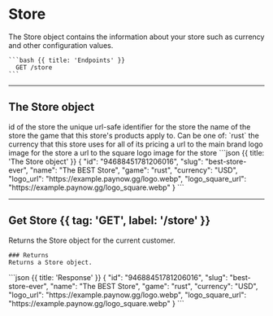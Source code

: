 # Store

<Row>
  <Col>
    The Store object contains the information about your store such as currency and other configuration values.
  </Col>
  <Col sticky>
  
    ```bash {{ title: 'Endpoints' }}
      GET /store
    ```
  </Col>
</Row>

---

## The Store object

<Row>
  <Col>
    <Properties>
      <Property name="id" type="flake">
        id of the store
      </Property>
      <Property name="slug" type="string">
        the unique url-safe identifier for the store
      </Property>
      <Property name="name" type="string">
        the name of the store
      </Property>
      <Property name="game" type="enum">
        the game that this store's products apply to.
        Can be one of: `rust`
      </Property>
      <Property name="currency" type="string">
        the currency that this store uses for all of its pricing
      </Property>
      <Property name="logo_url" type="?string">
        a url to the main brand logo image for the store
      </Property>
      <Property name="logo_square_url" type="?string">
        a url to the square logo image for the store
      </Property>
    </Properties>
  </Col>
  <Col sticky>
    ```json {{ title: 'The Store object' }}
    {
        "id": "94688451781206016",
        "slug": "best-store-ever",
        "name": "The BEST Store",
        "game": "rust",
        "currency": "USD",
        "logo_url": "https://example.paynow.gg/logo.webp",
        "logo_square_url": "https://example.paynow.gg/logo_square.webp"
    }
    ```
  </Col>
</Row>

---

## Get Store {{ tag: 'GET', label: '/store' }}

<Row>
  <Col>
    Returns the Store object for the current customer.

    ### Returns
    Returns a Store object.

  </Col>
  <Col sticky>
    ```json {{ title: 'Response' }}
    {
        "id": "94688451781206016",
        "slug": "best-store-ever",
        "name": "The BEST Store",
        "game": "rust",
        "currency": "USD",
        "logo_url": "https://example.paynow.gg/logo.webp",
        "logo_square_url": "https://example.paynow.gg/logo_square.webp"
    }
    ```
  </Col>
</Row>
